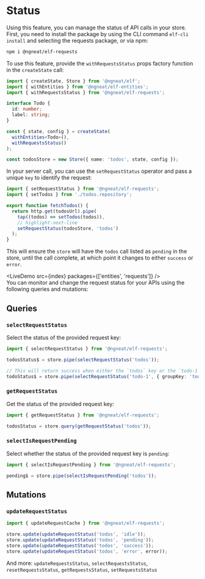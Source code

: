 # Status


Using this feature, you can manage the status of API calls in your store. First, you need to install the package by
using the CLI command `elf-cli install` and selecting the requests package, or via npm:

```bash
npm i @ngneat/elf-requests
```

To use this feature, provide the `withRequestsStatus` props factory function in the `createState` call:

```ts
import { createState, Store } from '@ngneat/elf';
import { withEntities } from '@ngneat/elf-entities';
import { withRequestsStatus } from '@ngneat/elf-requests';

interface Todo {
  id: number;
  label: string;
}

const { state, config } = createState(
  withEntities<Todo>(),
  withRequestsStatus()
);

const todosStore = new Store({ name: 'todos', state, config });
```

In your server call, you can use the `setRequestStatus` operator and pass a unique `key` to identify the request:

```ts title="todos.service.ts"
import { setRequestStatus } from '@ngneat/elf-requests';
import { setTodos } from './todos.repository';

export function fetchTodos() {
  return http.get(todosUrl).pipe(
    tap((todos) => setTodos(todos)),
    // highlight-next-line
    setRequestStatus(todosStore, 'todos')
  );
}
```

This will ensure the `store` will have the `todos` call listed as `pending` in the store, until the call complete,
at which point it changes to either `success` or `error`.

<LiveDemo src={index} packages={['entities', 'requests']} />
<br />
You can monitor and change the request status for your APIs using the following
queries and mutations:

## Queries

### `selectRequestStatus`

Select the status of the provided request key:

```ts
import { selectRequestStatus } from '@ngneat/elf-requests';

todosStatus$ = store.pipe(selectRequestStatus('todos'));

// This will return success when either the `todos` key or the `todo-1` key is succeeded
todoStatus$ = store.pipe(selectRequestStatus('todo-1', { groupKey: 'todos' }));
```

### `getRequestStatus`

Get the status of the provided request key:

```ts
import { getRequestStatus } from '@ngneat/elf-requests';

todosStatus = store.query(getRequestStatus('todos'));
```

### `selectIsRequestPending`

Select whether the status of the provided request key is `pending`:

```ts
import { selectIsRequestPending } from '@ngneat/elf-requests';

pending$ = store.pipe(selectIsRequestPending('todos'));
```

## Mutations

### `updateRequestStatus`

```ts
import { updateRequestCache } from '@ngneat/elf-requests';

store.update(updateRequestStatus('todos', 'idle'));
store.update(updateRequestStatus('todos', 'pending'));
store.update(updateRequestStatus('todos', 'success'));
store.update(updateRequestStatus('todos', 'error', error));
```

And more:
`updateRequestsStatus`, `selectRequestsStatus`, `resetRequestsStatus`, `getRequestsStatus`, `setRequestsStatus`
